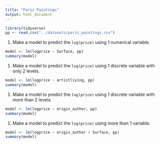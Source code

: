 ```yaml
---
title: "Paris Paintings"
output: html_document
---
```


```r
library(tidyverse)
pp <- read_csv("../datasets/paris_paintings.csv")
```

1. Make a model to predict the `log(price)` using 1 numerical variable.

```r
model <- lm(logprice ~ Surface, pp)
summary(model)
```

1. Make a model to predict the `log(price)` using 1 discrete variable with only 2 levels.

```r
model <- lm(logprice ~ artistliving, pp)
summary(model)
```
  
1. Make a model to predict the `log(price)` using 1 discrete variable with more than 2 levels.

```r
model <- lm(logprice ~ origin_author, pp)
summary(model)
```

1. Make a model to predict the `log(price)` using more than 1 variable.

```r
model <- lm(logprice ~ origin_author + Surface, pp)
summary(model)
```
